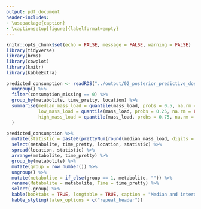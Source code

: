 ```yaml
---
output: pdf_document
header-includes:
- \usepackage{caption}
- \captionsetup[figure]{labelformat=empty}
---
```


```r
knitr::opts_chunk$set(echo = FALSE, message = FALSE, warning = FALSE)
library(tidyverse)
library(brms)
library(cowplot)
library(knitr)
library(kableExtra)

predicted_consumption <- readRDS("../output/02_posterior_predictive_doses_locations.rds") %>%
  ungroup() %>%
  filter(consumption_missing == 0) %>%
  group_by(metabolite, time_pretty, location) %>%
  summarise(median_mass_load = quantile(mass_load, probs = 0.5, na.rm = FALSE),
            low_mass_load = quantile(mass_load, probs = 0.25, na.rm = FALSE),
            high_mass_load = quantile(mass_load, probs = 0.75, na.rm = FALSE),
  )
```

```r
predicted_consumption %>% 
  mutate(statistic = paste0(prettyNum(round(median_mass_load, digits = 2), big.mark = ","), " (", prettyNum(round(low_mass_load , digits = 2), big.mark = ","), ", ", prettyNum(round(high_mass_load, digits = 2), big.mark = ","), ")", sep = "")) %>%
  select(metabolite, time_pretty, location, statistic) %>%
  spread(location, statistic) %>%
  arrange(metabolite, time_pretty) %>%
  group_by(metabolite) %>%
  mutate(group = row_number()) %>%
  ungroup() %>%
  mutate(metabolite = if_else(group == 1, metabolite, "")) %>%
  rename(Metabolite = metabolite, Time = time_pretty) %>%
  select(-group) %>%
  kable(booktabs = TRUE, longtable = TRUE, caption = "Median and interquartile range of estimated mass load (mg) of compounds that passed through given location over previous 30 minutes") %>%
  kable_styling(latex_options = c("repeat_header"))
```

